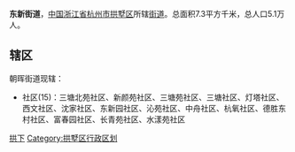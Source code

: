 {{中国乡级行政区
|景观照片文件名 = 201611 Deshengli in East Desheng Town.jpg
|景观照片描述 = 德胜东村得胜里
|汉语拼音 = 
|其他语言 = 
|其他语言名称 = 
|旧称 = 
|地名出处 = 
|位置图文件名 = 
|位置图描述 = 
|自定义图片= 
|建置时间 = 
|政府驻地 = 
|毗邻 = 
|总面积 = 
|总人口 = 
|总人口年份 = 
|户籍人口 = 
|户籍人口年份 = 
|常住人口 = 
|常住人口年份 = 
|人口密度 = 
|GDP = 
|GDP年份 = 
|邮政编码 = 
|电话区号 = 571
|官方网站 = 
|网站名称 = 
|33/01/03/008/000}}
'''东新街道'''，[[中国|中国]][[浙江省|浙江省]][[杭州市|杭州市]][[拱墅区|拱墅区]]所辖[[街道办事处|街道]]。总面积7.3平方千米，总人口5.1万人。

== 辖区 ==
朝晖街道现辖：
*社区(15)：三塘北苑社区、新颜苑社区、三塘苑社区、三塘社区、灯塔社区、西文社区、沈家社区、东新园社区、沁苑社区、中舟社区、杭氧社区、德胜东村社区、富春园社区、长青苑社区、水漾苑社区

{{拱墅区行政区划}}

[[Category:杭州市街道_(行政区划)|拱下]]
[[Category:拱墅区行政区划|Category:拱墅区行政区划]]